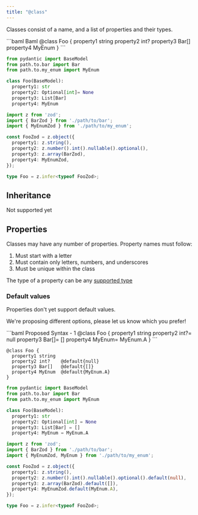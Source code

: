```yaml
---
title: "@class"
---
```


Classes consist of a name, and a list of properties and their types.

<CodeGroup>
```baml Baml
@class Foo {
  property1 string
  property2 int?
  property3 Bar[]
  property4 MyEnum
}
```

```python Python Equivalent
from pydantic import BaseModel
from path.to.bar import Bar
from path.to.my_enum import MyEnum

class Foo(BaseModel):
  property1: str
  property2: Optional[int]= None
  property3: List[Bar]
  property4: MyEnum
```

```Typescript Typescript Equivalent
import z from 'zod';
import { BarZod } from './path/to/bar';
import { MyEnumZod } from './path/to/my_enum';

const FooZod = z.object({
  property1: z.string(),
  property2: z.number().int().nullable().optional(),
  property3: z.array(BarZod),
  property4: MyEnumZod,
});

type Foo = z.infer<typeof FooZod>;
```

</CodeGroup>

## Inheritance

<Info>Not supported yet</Info>

## Properties

Classes may have any number of properties.
Property names must follow:

1. Must start with a letter
2. Must contain only letters, numbers, and underscores
3. Must be unique within the class

The type of a property can be any [supported type](/type)

### Default values

Properties don't yet support default values.

We're proposing different options, please let us know which you prefer!

<CodeGroup>
```baml Proposed Syntax - 1
@class Foo {
  property1 string
  property2 int?= null
  property3 Bar[]= []
  property4 MyEnum= MyEnum.A
}
```

```baml Proposed Syntax - 2
@class Foo {
  property1 string
  property2 int?    @default{null}
  property3 Bar[]   @default{[]}
  property4 MyEnum  @default{MyEnum.A}
}
```

```python Python Equivalent
from pydantic import BaseModel
from path.to.bar import Bar
from path.to.my_enum import MyEnum

class Foo(BaseModel):
  property1: str
  property2: Optional[int] = None
  property3: List[Bar] = []
  property4: MyEnum = MyEnum.A
```

```Typescript Typescript Equivalent
import z from 'zod';
import { BarZod } from './path/to/bar';
import { MyEnumZod, MyEnum } from './path/to/my_enum';

const FooZod = z.object({
  property1: z.string(),
  property2: z.number().int().nullable().optional().default(null),
  property3: z.array(BarZod).default([]),
  property4: MyEnumZod.default(MyEnum.A),
});

type Foo = z.infer<typeof FooZod>;
```

</CodeGroup>
